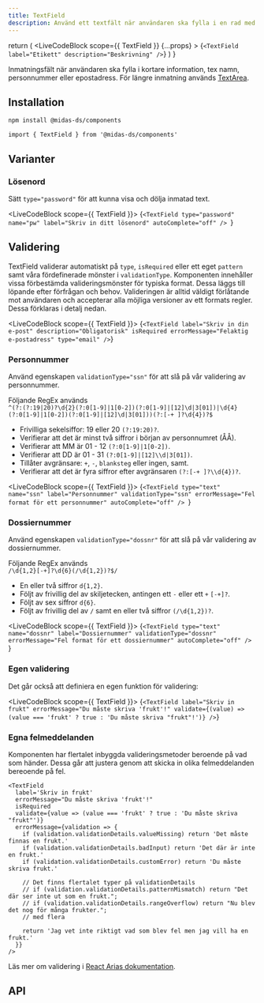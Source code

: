 ```yaml
---
title: TextField
description: Använd ett textfält när användaren ska fylla i en rad med text.
---
```



  return (
    <LiveCodeBlock
      scope={{ TextField }}
      {...props}
    >
      {`<TextField
        label="Etikett"
        description="Beskrivning"
    />`}
    </LiveCodeBlock>
  )
}

<ComponentHeader
  name='Textfield'
  friendlyName='Inmatningsfält, textfält, nummerfält, lösenordsfält'
  overrideHeadlessLink='https://react-spectrum.adobe.com/react-aria/TextField.html'
/>

Inmatningsfält när användaren ska fylla i kortare information, tex namn, personnummer eller epostadress. För längre inmatning används [TextArea](./textarea.mdx).

<Example hideCode />

## Installation

```bash npm2yarn
npm install @midas-ds/components
```

```tsx
import { TextField } from '@midas-ds/components'
```

<Example hideExample />

## Varianter

### Lösenord

Sätt `type="password"` för att kunna visa och dölja inmatad text.

<LiveCodeBlock scope={{ TextField }}>
  {`<TextField
    type="password"
    name="pw"
    label="Skriv in ditt lösenord"
    autoComplete="off"
/>
`}
</LiveCodeBlock>

## Validering

TextField validerar automatiskt på `type`, `isRequired` eller ett eget `pattern` samt våra fördefinerade mönster i `validationType`. Komponenten innehåller vissa förbestämda valideringsmönster för typiska format. Dessa läggs till löpande efter förfrågan och behov. Valideringen är alltid väldigt förlåtande mot användaren och accepterar alla möjliga versioner av ett formats regler. Dessa förklaras i detalj nedan.

<LiveCodeBlock scope={{ TextField }}>
  {`<TextField
    label="Skriv in din e-post"
    description="Obligatorisk"
    isRequired
    errorMessage="Felaktig e-postadress"
    type="email"
/>`}
</LiveCodeBlock>

### Personnummer

Använd egenskapen `validationType="ssn"` för att slå på vår validering av personnummer.

Följande RegEx används <br /> `^(?:(?:19|20)?\d{2}(?:0[1-9]|1[0-2])(?:0[1-9]|[12]\d|3[01])|\d{4}(?:0[1-9]|1[0-2])(?:0[1-9]|[12]\d|3[01]))(?:[-+ ]?\d{4})?$`

- Frivilliga sekelsiffor: 19 eller 20 `(?:19:20)?`.
- Verifierar att det är minst två siffror i början av personnumret (ÅÅ).
- Verifierar att MM är 01 - 12 `(?:0[1-9]|1[0-2])`.
- Verifierar att DD är 01 - 31 `(?:0[1-9]|[12]\\d|3[01])`.
- Tillåter avgränsare: `+`, `-`, `blanksteg` eller ingen, samt.
- Verifierar att det är fyra siffror efter avgränsaren `(?:[-+ ]?\\d{4})?`.

<LiveCodeBlock scope={{ TextField }}>
  {`<TextField
    type="text"
    name="ssn"
    label="Personnummer"
    validationType="ssn"
    errorMessage="Fel format för ett personnummer"
    autoComplete="off"
/>
`}
</LiveCodeBlock>

### Dossiernummer

Använd egenskapen `validationType="dossnr"` för att slå på vår validering av dossiernummer.

Följande RegEx används <br /> `/\d{1,2}[-+]?\d{6}(/\d{1,2})?$/`

- En eller två siffror `d{1,2}`.
- Följt av frivillig del av skiljetecken, antingen ett `-` eller ett `+` `[-+]?`.
- Följt av sex siffror `d{6}`.
- Följt av frivillig del av `/` samt en eller två siffror `(/\d{1,2})?`.

<LiveCodeBlock scope={{ TextField }}>
  {`<TextField
    type="text"
    name="dossnr"
    label="Dossiernummer"
    validationType="dossnr"
    errorMessage="Fel format för ett dossiernummer"
    autoComplete="off"
/>
`}
</LiveCodeBlock>

### Egen validering

Det går också att definiera en egen funktion för validering:

<LiveCodeBlock scope={{ TextField }}>
  {`<TextField
    label="Skriv in frukt"
    errorMessage="Du måste skriva 'frukt'!"
    validate={(value) => (value === 'frukt' ? true : 'Du måste skriva "frukt"!')}
/>`}
</LiveCodeBlock>

### Egna felmeddelanden

Komponenten har flertalet inbyggda valideringsmetoder beroende på vad som händer. Dessa går att justera genom att skicka in olika felmeddelanden bereoende på fel.

```tsx
<TextField
  label='Skriv in frukt'
  errorMessage="Du måste skriva 'frukt'!"
  isRequired
  validate={value => (value === 'frukt' ? true : 'Du måste skriva "frukt"')}
  errorMessage={validation => {
    if (validation.validationDetails.valueMissing) return 'Det måste finnas en frukt.'
    if (validation.validationDetails.badInput) return 'Det där är inte en frukt.'
    if (validation.validationDetails.customError) return 'Du måste skriva frukt.'

    // Det finns flertalet typer på validationDetails
    // if (validation.validationDetails.patternMismatch) return "Det där ser inte ut som en frukt.";
    // if (validation.validationDetails.rangeOverflow) return "Nu blev det nog för många frukter.";
    // med flera

    return 'Jag vet inte riktigt vad som blev fel men jag vill ha en frukt.'
  }}
/>
```

Läs mer om validering i [React Arias dokumentation](https://react-spectrum.adobe.com/react-aria/forms.html#validation).

## API

<PropTable name='TextField' />
